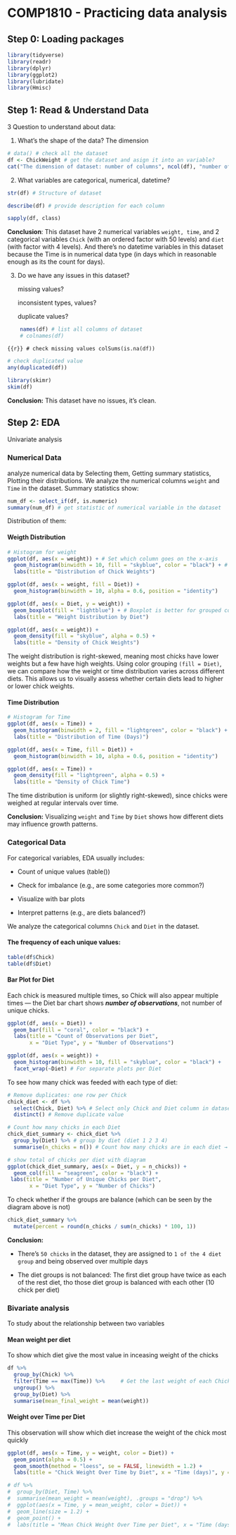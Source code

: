 # COMP1810 - Practicing data analysis

## Step 0: Loading packages

```{r}
library(tidyverse)
library(readr)
library(dplyr)
library(ggplot2)
library(lubridate)
library(Hmisc)
```

## Step 1: Read & Understand Data

3 Question to understand about data:

1.  What's the shape of the data? The dimension

```{r}
# data() # check all the dataset
df <- ChickWeight # get the dataset and asign it into an variable?
cat("The dimension of dataset: number of columns", ncol(df), "number of rows: ", nrow((df)))
```

2.  What variables are categorical, numerical, datetime?

```{r}
str(df) # Structure of dataset
```

```{r}
describe(df) # provide description for each column
```

```{r}
sapply(df, class)
```

**Conclusion**: This dataset have 2 numerical variables `weight, time`, and 2 categorical variables `Chick` (with an ordered factor with 50 levels) and `diet` (with factor with 4 levels). And there's no datetime variables in this dataset because the Time is in numerical data type (in days which in reasonable enough as its the count for days).

3.  Do we have any issues in this dataset?

    missing values?

    inconsistent types, values?

    duplicate values?

```{r}
    names(df) # list all columns of dataset
    # colnames(df)
```

```{{r}}
# check missing values
colSums(is.na(df))
```

```{r}
# check duplicated value
any(duplicated(df))
```

```{r}
library(skimr)
skim(df)
```

**Conclusion:** This dataset have no issues, it's clean.

## Step 2: EDA

Univariate analysis

### Numerical Data

analyze numerical data by Selecting them, Getting summary statistics, Plotting their distributions.
We analyze the numerical columns `weight` and `Time` in the dataset. Summary statistics show:

```{r}
num_df <- select_if(df, is.numeric)
summary(num_df) # get statistic of numerical variable in the dataset
```

Distribution of them:

#### Weigth Distribution

```{r}
# Histogram for weight
ggplot(df, aes(x = weight)) + # Set which column goes on the x-axis
  geom_histogram(binwidth = 10, fill = "skyblue", color = "black") + # Add the actual graph type (bars, lines, etc.)
  labs(title = "Distribution of Chick Weights")

ggplot(df, aes(x = weight, fill = Diet)) +
  geom_histogram(binwidth = 10, alpha = 0.6, position = "identity")

ggplot(df, aes(x = Diet, y = weight)) +
  geom_boxplot(fill = "lightblue") + # Boxplot is better for grouped comparation
  labs(title = "Weight Distribution by Diet")

ggplot(df, aes(x = weight)) +
  geom_density(fill = "skyblue", alpha = 0.5) +
  labs(title = "Density of Chick Weights")
```

The weight distribution is right-skewed, meaning most chicks have lower weights but a few have high weights. Using color grouping `(fill = Diet)`, we can compare how the weight or time distribution varies across different diets. This allows us to visually assess whether certain diets lead to higher or lower chick weights.

#### Time Distribution

```{r}
# Histogram for Time
ggplot(df, aes(x = Time)) +
  geom_histogram(binwidth = 2, fill = "lightgreen", color = "black") +
  labs(title = "Distribution of Time (Days)")

ggplot(df, aes(x = Time, fill = Diet)) +
  geom_histogram(binwidth = 10, alpha = 0.6, position = "identity")

ggplot(df, aes(x = Time)) +
  geom_density(fill = "lightgreen", alpha = 0.5) +
  labs(title = "Density of Chick Time")
```

The time distribution is uniform (or slightly right-skewed), since chicks were weighed at regular intervals over time.

**Conclusion:** Visualizing `weight` and `Time` by `Diet` shows how different diets may influence growth patterns.

### Categorical Data

For categorical variables, EDA usually includes:

-   Count of unique values (table())

-   Check for imbalance (e.g., are some categories more common?)

-   Visualize with bar plots

-   Interpret patterns (e.g., are diets balanced?)

We analyze the categorical columns `Chick` and `Diet` in the dataset.

#### The frequency of each unique values:

```{r}
table(df$Chick)
table(df$Diet)
```

#### Bar Plot for Diet

Each chick is measured multiple times, so Chick will also appear multiple times — the Diet bar chart shows ***number of observations***, not number of unique chicks.

```{r}
ggplot(df, aes(x = Diet)) +
  geom_bar(fill = "coral", color = "black") +
  labs(title = "Count of Observations per Diet",
       x = "Diet Type", y = "Number of Observations")

ggplot(df, aes(x = weight)) +
  geom_histogram(binwidth = 10, fill = "skyblue", color = "black") +
  facet_wrap(~Diet) # For separate plots per Diet
```

To see how many chick was feeded with each type of diet:

```{r}
# Remove duplicates: one row per Chick
chick_diet <- df %>%
  select(Chick, Diet) %>% # Select only Chick and Diet column in dataset
  distinct() # Remove duplicate value

# Count how many chicks in each Diet
chick_diet_summary <- chick_diet %>%
  group_by(Diet) %>% # group by diet (diet 1 2 3 4)
  summarise(n_chicks = n()) # Count how many chicks are in each diet → n() counts rows per group.

# show total of chicks per diet with diagram
ggplot(chick_diet_summary, aes(x = Diet, y = n_chicks)) + 
  geom_col(fill = "seagreen", color = "black") +
 labs(title = "Number of Unique Chicks per Diet",
       x = "Diet Type", y = "Number of Chicks")
```

To check whether if the groups are balance (which can be seen by the diagram above is not)

```{r}
chick_diet_summary %>%
  mutate(percent = round(n_chicks / sum(n_chicks) * 100, 1))
```

**Conclusion:**

-   There's `50 chicks` in the dataset, they are assigned to `1 of the 4 diet group` and being observed over multiple days

-   The diet groups is not balanced: The first diet group have twice as each of the rest diet, tho those diet group is balanced with each other (10 chick per diet)

### Bivariate analysis

To study about the relationship between two variables

#### Mean weight per diet

To show which diet give the most value in inceasing weight of the chicks

```{r}
df %>%
  group_by(Chick) %>%
  filter(Time == max(Time)) %>%     # Get the last weight of each Chick
  ungroup() %>%
  group_by(Diet) %>%
  summarise(mean_final_weight = mean(weight))
```

#### Weight over Time per Diet

This observation will show which diet increase the weight of the chick most quickly

```{r}
ggplot(df, aes(x = Time, y = weight, color = Diet)) +
  geom_point(alpha = 0.5) +
  geom_smooth(method = "loess", se = FALSE, linewidth = 1.2) +
  labs(title = "Chick Weight Over Time by Diet", x = "Time (days)", y = "Weight (grams)")

# df %>%
#  group_by(Diet, Time) %>%
#  summarise(mean_weight = mean(weight), .groups = "drop") %>%
#  ggplot(aes(x = Time, y = mean_weight, color = Diet)) +
#  geom_line(size = 1.2) +
#  geom_point() +
#  labs(title = "Mean Chick Weight Over Time per Diet", x = "Time (days)", y = "Mean Weight")
```